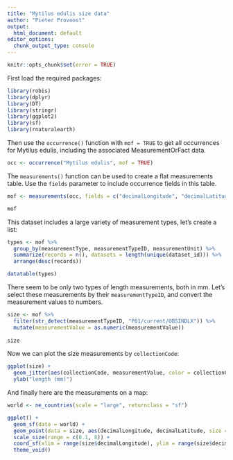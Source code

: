 ```yaml
---
title: "Mytilus edulis size data"
author: "Pieter Provoost"
output:
  html_document: default
editor_options: 
  chunk_output_type: console
---
```


```r
knitr::opts_chunk$set(error = TRUE)
```

First load the required packages:

```r
library(robis)
library(dplyr)
library(DT)
library(stringr)
library(ggplot2)
library(sf)
library(rnaturalearth)
```

Then use the `occurrence()` function with `mof = TRUE` to get all occurrences for Mytilus edulis, including the associated MeasurementOrFact data.

```r
occ <- occurrence("Mytilus edulis", mof = TRUE)
```

The `measurements()` function can be used to create a flat measurements table. Use the `fields` parameter to include occurrence fields in this table.

```r
mof <- measurements(occ, fields = c("decimalLongitude", "decimalLatitude", "collectionCode", "catalogNumber", "eventDate", "date_year", "dataset_id", "samplingProtocol", "samplingEffort"))

mof
```

This dataset includes a large variety of measurement types, let's create a list:

```r
types <- mof %>%
  group_by(measurementType, measurementTypeID, measurementUnit) %>%
  summarize(records = n(), datasets = length(unique(dataset_id))) %>%
  arrange(desc(records))

datatable(types)
```

There seem to be only two types of length measurements, both in mm. Let's select these measurements by their `measurementTypeID`, and convert the measurement values to numbers.

```r
size <- mof %>%
  filter(str_detect(measurementTypeID, "P01/current/OBSINDLX")) %>%
  mutate(measurementValue = as.numeric(measurementValue))
         
size
```

Now we can plot the size measurements by `collectionCode`:

```r
ggplot(size) +
  geom_jitter(aes(collectionCode, measurementValue, color = collectionCode), width = 0.1) +
  ylab("length (mm)")
```

And finally here are the measurements on a map:

```r
world <- ne_countries(scale = "large", returnclass = "sf")

ggplot() + 
  geom_sf(data = world) +
  geom_point(data = size, aes(decimalLongitude, decimalLatitude, size = measurementValue, color = collectionCode), pch = 21) +
  scale_size(range = c(0.1, 8)) +
  coord_sf(xlim = range(size$decimalLongitude), ylim = range(size$decimalLatitude)) +
  theme_void()
```